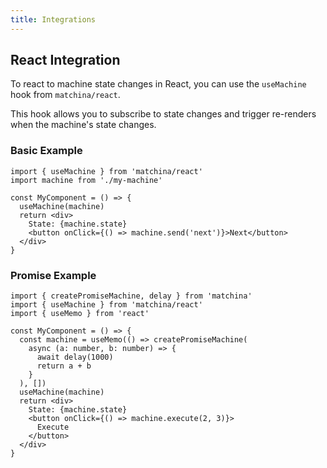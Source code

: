 ```yaml
---
title: Integrations 
---
```


## React Integration

To react to machine state changes in React, you can use the `useMachine` hook from `matchina/react`. 

This hook allows you to subscribe to state changes and trigger re-renders when the machine's state changes.

### Basic Example

```tsx
import { useMachine } from 'matchina/react'
import machine from './my-machine'

const MyComponent = () => {
  useMachine(machine)
  return <div>
    State: {machine.state}
    <button onClick={() => machine.send('next')}>Next</button>
  </div>
}
```

### Promise Example

```tsx
import { createPromiseMachine, delay } from 'matchina'
import { useMachine } from 'matchina/react'
import { useMemo } from 'react'

const MyComponent = () => {
  const machine = useMemo(() => createPromiseMachine(
    async (a: number, b: number) => {
      await delay(1000)
      return a + b
    }
  ), [])  
  useMachine(machine)
  return <div>
    State: {machine.state}
    <button onClick={() => machine.execute(2, 3)}>
      Execute
    </button>
  </div>
}
```

